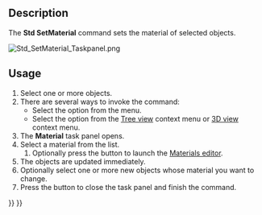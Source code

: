 <languages/>

{{Docnav
|[[Std_ToggleNavigation|ToggleNavigation]]
|[[Std_SetAppearance|SetAppearance]]
|[[Std_View_Menu|Std View Menu]]
|IconL=Std_ToggleNavigation.svg
|IconR=Std_SetAppearance.svg
|IconC=Freecad.svg
}}

{{GuiCommand
|Name=Std SetMaterial
|MenuLocation=View → Material...
|Workbenches=[[Material_Workbench|Material]], [[Part_Workbench|Part]], [[PartDesign_Workbench|PartDesign]] and more
|Shortcut=
|Version=1.0
|SeeAlso=[[Std_SetAppearance|Std SetAppearance]]
}}

==Description==

The '''Std SetMaterial''' command sets the material of selected objects.

[[Image:Std_SetMaterial_Taskpanel.png]]
{{Caption|The Material task panel}}

==Usage==

# Select one or more objects.
# There are several ways to invoke the command:
#* Select the {{MenuCommand|View → [[Image:Std_SetMaterial.svg|16px]] Material...}} option from the menu.
#* Select the {{MenuCommand|[[Image:Std_SetMaterial.svg|16px]] Material...}} option from the [[Tree_view|Tree view]] context menu or [[3D_view|3D view]] context menu.
# The '''Material''' task panel opens.
# Select a material from the list.
## Optionally press the {{Button|Launch editor}} button to launch the [[Materials_Edit|Materials editor]].
# The objects are updated immediately.
# Optionally select one or more new objects whose material you want to change.
# Press the {{Button|Close}} button to close the task panel and finish the command.


{{Docnav
|[[Std_ToggleNavigation|ToggleNavigation]]
|[[Std_SetAppearance|SetAppearance]]
|[[Std_View_Menu|Std View Menu]]
|IconL=Std_ToggleNavigation.svg
|IconR=Std_SetAppearance.svg
|IconC=Freecad.svg
}}

{{Std_Base_navi{{#translation:}}}}
{{Userdocnavi{{#translation:}}}}